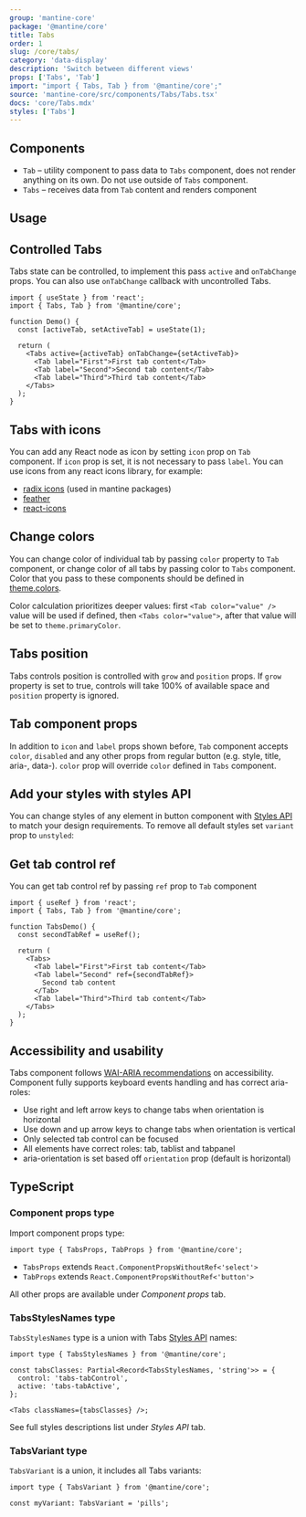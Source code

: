 ```yaml
---
group: 'mantine-core'
package: '@mantine/core'
title: Tabs
order: 1
slug: /core/tabs/
category: 'data-display'
description: 'Switch between different views'
props: ['Tabs', 'Tab']
import: "import { Tabs, Tab } from '@mantine/core';"
source: 'mantine-core/src/components/Tabs/Tabs.tsx'
docs: 'core/Tabs.mdx'
styles: ['Tabs']
---
```



## Components

- `Tab` – utility component to pass data to `Tabs` component, does not render anything on its own. Do not use outside of `Tabs` component.
- `Tabs` – receives data from `Tab` content and renders component

## Usage

<Demo data={TabsDemos.colorsConfigurator} />

## Controlled Tabs

Tabs state can be controlled, to implement this pass `active` and `onTabChange` props.
You can also use `onTabChange` callback with uncontrolled Tabs.

```tsx
import { useState } from 'react';
import { Tabs, Tab } from '@mantine/core';

function Demo() {
  const [activeTab, setActiveTab] = useState(1);

  return (
    <Tabs active={activeTab} onTabChange={setActiveTab}>
      <Tab label="First">First tab content</Tab>
      <Tab label="Second">Second tab content</Tab>
      <Tab label="Third">Third tab content</Tab>
    </Tabs>
  );
}
```

## Tabs with icons

You can add any React node as icon by setting `icon` prop on `Tab` component.
If `icon` prop is set, it is not necessary to pass `label`. You can use icons from any react icons library, for example:

- [radix icons](https://icons.modulz.app/) (used in mantine packages)
- [feather](https://feathericons.com/)
- [react-icons](https://react-icons.github.io/react-icons)

<Demo data={TabsDemos.icons} />

## Change colors

You can change color of individual tab by passing `color` property to `Tab` component,
or change color of all tabs by passing color to `Tabs` component.
Color that you pass to these components should be defined in [theme.colors](/theming/extend-theme/#default-colors).

Color calculation prioritizes deeper values: first `<Tab color="value" />` value will be used if defined, then `<Tabs color="value">`, after that value will be set to `theme.primaryColor`.

<Demo data={TabsDemos.colors} />

## Tabs position

Tabs controls position is controlled with `grow` and `position` props.
If `grow` property is set to true, controls will take 100% of available space
and `position` property is ignored.

<Demo data={TabsDemos.positionConfigurator} />

## Tab component props

In addition to `icon` and `label` props shown before,
`Tab` component accepts `color`, `disabled` and any other props from regular button (e.g. style, title, aria-, data-).
`color` prop will override `color` defined in `Tabs` component.

<Demo data={TabsDemos.tabProps} />

## Add your styles with styles API

You can change styles of any element in button component with [Styles API](/theming/styles-api/) to match your design requirements.
To remove all default styles set `variant` prop to `unstyled`:

<Demo data={TabsDemos.stylesApi} />

## Get tab control ref

You can get tab control ref by passing `ref` prop to `Tab` component

```tsx
import { useRef } from 'react';
import { Tabs, Tab } from '@mantine/core';

function TabsDemo() {
  const secondTabRef = useRef();

  return (
    <Tabs>
      <Tab label="First">First tab content</Tab>
      <Tab label="Second" ref={secondTabRef}>
        Second tab content
      </Tab>
      <Tab label="Third">Third tab content</Tab>
    </Tabs>
  );
}
```

## Accessibility and usability

Tabs component follows [WAI-ARIA recommendations](https://www.w3.org/TR/wai-aria-practices/examples/tabs/tabs-2/tabs.html) on accessibility.
Component fully supports keyboard events handling and has correct aria-roles:

- Use right and left arrow keys to change tabs when orientation is horizontal
- Use down and up arrow keys to change tabs when orientation is vertical
- Only selected tab control can be focused
- All elements have correct roles: tab, tablist and tabpanel
- aria-orientation is set based off `orientation` prop (default is horizontal)

## TypeScript

### Component props type

Import component props type:

```tsx
import type { TabsProps, TabProps } from '@mantine/core';
```

- `TabsProps` extends `React.ComponentPropsWithoutRef<'select'>`
- `TabProps` extends `React.ComponentPropsWithoutRef<'button'>`

All other props are available under _Component props_ tab.

### TabsStylesNames type

`TabsStylesNames` type is a union with Tabs [Styles API](/theming/styles-api/) names:

```tsx
import type { TabsStylesNames } from '@mantine/core';

const tabsClasses: Partial<Record<TabsStylesNames, 'string'>> = {
  control: 'tabs-tabControl',
  active: 'tabs-tabActive',
};

<Tabs classNames={tabsClasses} />;
```

See full styles descriptions list under _Styles API_ tab.

### TabsVariant type

`TabsVariant` is a union, it includes all Tabs variants:

```tsx
import type { TabsVariant } from '@mantine/core';

const myVariant: TabsVariant = 'pills';
```

